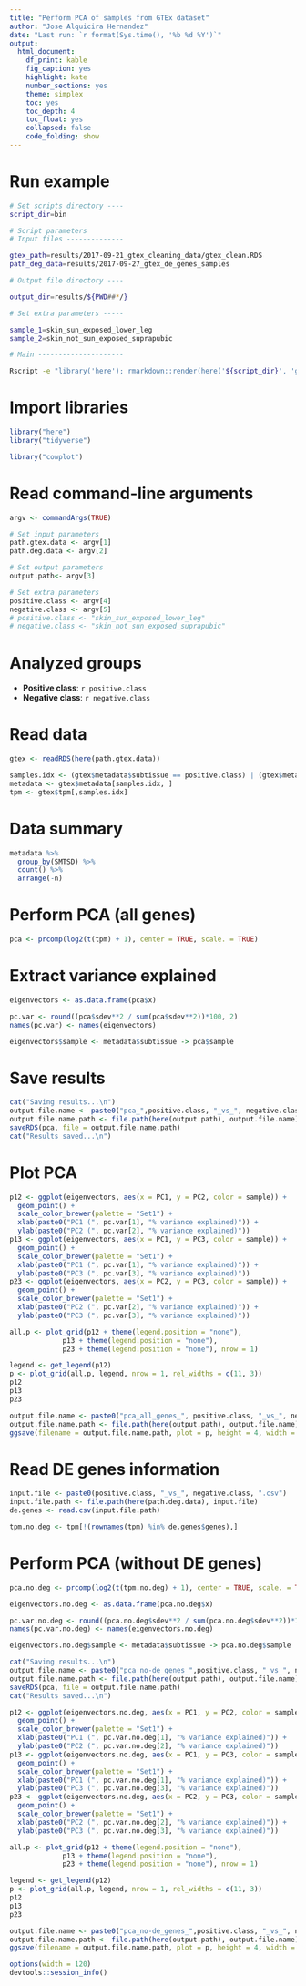 ```yaml
---
title: "Perform PCA of samples from GTEx dataset"
author: "Jose Alquicira Hernandez"
date: "Last run: `r format(Sys.time(), '%b %d %Y')`"
output:
  html_document:
    df_print: kable
    fig_caption: yes
    highlight: kate
    number_sections: yes
    theme: simplex
    toc: yes
    toc_depth: 4
    toc_float: yes
    collapsed: false
    code_folding: show
---
```

# Run example

```bash
# Set scripts directory ----
script_dir=bin

# Script parameters
# Input files --------------

gtex_path=results/2017-09-21_gtex_cleaning_data/gtex_clean.RDS
path_deg_data=results/2017-09-27_gtex_de_genes_samples

# Output file directory ----

output_dir=results/${PWD##*/}

# Set extra parameters -----

sample_1=skin_sun_exposed_lower_leg
sample_2=skin_not_sun_exposed_suprapubic

# Main ---------------------

Rscript -e "library('here'); rmarkdown::render(here('${script_dir}', 'gtex_pca.Rmd'), output_file = paste0('${sample_1}', '-', '${sample_2}', '.html'), output_dir = here('${output_dir}'))" ${gtex_path} ${path_deg_data} ${output_dir} ${sample_1} ${sample_2}
```



# Import libraries

```r
library("here")
library("tidyverse")
```


```r
library("cowplot")
```

# Read command-line arguments

```r
argv <- commandArgs(TRUE)

# Set input parameters
path.gtex.data <- argv[1]
path.deg.data <- argv[2]

# Set output parameters
output.path<- argv[3]

# Set extra parameters
positive.class <- argv[4]
negative.class <- argv[5]
# positive.class <- "skin_sun_exposed_lower_leg"
# negative.class <- "skin_not_sun_exposed_suprapubic"
```


# Analyzed groups

- **Positive class**: `r positive.class`
- **Negative class**: `r negative.class`

# Read data


```r
gtex <- readRDS(here(path.gtex.data))
```


```r
samples.idx <- (gtex$metadata$subtissue == positive.class) | (gtex$metadata$subtissue == negative.class)
metadata <- gtex$metadata[samples.idx, ]
tpm <- gtex$tpm[,samples.idx]
```

# Data summary


```r
metadata %>% 
  group_by(SMTSD) %>% 
  count() %>% 
  arrange(-n)
```

# Perform PCA (all genes)

```r
pca <- prcomp(log2(t(tpm) + 1), center = TRUE, scale. = TRUE)
```

# Extract variance explained

```r
eigenvectors <- as.data.frame(pca$x)

pc.var <- round((pca$sdev**2 / sum(pca$sdev**2))*100, 2)
names(pc.var) <- names(eigenvectors)

eigenvectors$sample <- metadata$subtissue -> pca$sample
```

# Save results

```r
cat("Saving results...\n")
output.file.name <- paste0("pca_",positive.class, "_vs_", negative.class, ".RDS")
output.file.name.path <- file.path(here(output.path), output.file.name)
saveRDS(pca, file = output.file.name.path)
cat("Results saved...\n")
```

# Plot PCA

```r
p12 <- ggplot(eigenvectors, aes(x = PC1, y = PC2, color = sample)) +
  geom_point() +
  scale_color_brewer(palette = "Set1") +
  xlab(paste0("PC1 (", pc.var[1], "% variance explained)")) +
  ylab(paste0("PC2 (", pc.var[2], "% variance explained)"))
p13 <- ggplot(eigenvectors, aes(x = PC1, y = PC3, color = sample)) +
  geom_point() +
  scale_color_brewer(palette = "Set1") +
  xlab(paste0("PC1 (", pc.var[1], "% variance explained)")) +
  ylab(paste0("PC3 (", pc.var[3], "% variance explained)"))
p23 <- ggplot(eigenvectors, aes(x = PC2, y = PC3, color = sample)) +
  geom_point() +
  scale_color_brewer(palette = "Set1") +
  xlab(paste0("PC2 (", pc.var[2], "% variance explained)")) +
  ylab(paste0("PC3 (", pc.var[3], "% variance explained)"))
```


```r
all.p <- plot_grid(p12 + theme(legend.position = "none"), 
             p13 + theme(legend.position = "none"),
             p23 + theme(legend.position = "none"), nrow = 1)

legend <- get_legend(p12)
p <- plot_grid(all.p, legend, nrow = 1, rel_widths = c(11, 3))
p12
p13
p23
```


```r
output.file.name <- paste0("pca_all_genes_", positive.class, "_vs_", negative.class, ".png")
output.file.name.path <- file.path(here(output.path), output.file.name)
ggsave(filename = output.file.name.path, plot = p, height = 4, width = 15.4, dpi = 350)
```

# Read DE genes information


```r
input.file <- paste0(positive.class, "_vs_", negative.class, ".csv")
input.file.path <- file.path(here(path.deg.data), input.file)
de.genes <- read.csv(input.file.path)
```


```r
tpm.no.deg <- tpm[!(rownames(tpm) %in% de.genes$genes),]
```

# Perform PCA (without DE genes)

```r
pca.no.deg <- prcomp(log2(t(tpm.no.deg) + 1), center = TRUE, scale. = TRUE)
```


```r
eigenvectors.no.deg <- as.data.frame(pca.no.deg$x)

pc.var.no.deg <- round((pca.no.deg$sdev**2 / sum(pca.no.deg$sdev**2))*100, 2)
names(pc.var.no.deg) <- names(eigenvectors.no.deg)

eigenvectors.no.deg$sample <- metadata$subtissue -> pca.no.deg$sample
```

```r
cat("Saving results...\n")
output.file.name <- paste0("pca_no-de_genes_",positive.class, "_vs_", negative.class, ".RDS")
output.file.name.path <- file.path(here(output.path), output.file.name)
saveRDS(pca, file = output.file.name.path)
cat("Results saved...\n")
```


```r
p12 <- ggplot(eigenvectors.no.deg, aes(x = PC1, y = PC2, color = sample)) +
  geom_point() +
  scale_color_brewer(palette = "Set1") +
  xlab(paste0("PC1 (", pc.var.no.deg[1], "% variance explained)")) +
  ylab(paste0("PC2 (", pc.var.no.deg[2], "% variance explained)"))
p13 <- ggplot(eigenvectors.no.deg, aes(x = PC1, y = PC3, color = sample)) +
  geom_point() +
  scale_color_brewer(palette = "Set1") +
  xlab(paste0("PC1 (", pc.var.no.deg[1], "% variance explained)")) +
  ylab(paste0("PC3 (", pc.var.no.deg[3], "% variance explained)")) 
p23 <- ggplot(eigenvectors.no.deg, aes(x = PC2, y = PC3, color = sample)) +
  geom_point() +
  scale_color_brewer(palette = "Set1") +
  xlab(paste0("PC2 (", pc.var.no.deg[2], "% variance explained)")) +
  ylab(paste0("PC3 (", pc.var.no.deg[3], "% variance explained)"))
```

```r
all.p <- plot_grid(p12 + theme(legend.position = "none"), 
             p13 + theme(legend.position = "none"),
             p23 + theme(legend.position = "none"), nrow = 1)

legend <- get_legend(p12)
p <- plot_grid(all.p, legend, nrow = 1, rel_widths = c(11, 3))
p12
p13
p23
```

```r
output.file.name <- paste0("pca_no-de_genes_",positive.class, "_vs_", negative.class, ".png")
output.file.name.path <- file.path(here(output.path), output.file.name)
ggsave(filename = output.file.name.path, plot = p, height = 4, width = 15.4)
```



```r
options(width = 120)
devtools::session_info()
```

